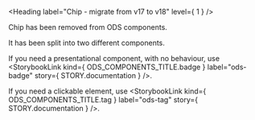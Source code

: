 
<Meta title="ODS Components/Chip" />

<Heading label="Chip - migrate from v17 to v18" level={ 1 } />

Chip has been removed from ODS components. <OdsBadge color="critical" label="Removed" size="sm" />

It has been split into two different components.

If you need a presentational component, with no behaviour, use <StorybookLink kind={ ODS_COMPONENTS_TITLE.badge } label="ods-badge" story={ STORY.documentation } />.

If you need a clickable element, use <StorybookLink kind={ ODS_COMPONENTS_TITLE.tag } label="ods-tag" story={ STORY.documentation } />.

